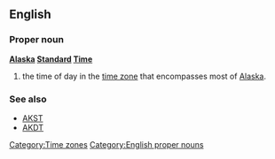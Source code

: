 ==English==
{{wikipedia}}
===Proper noun===
'''[[Alaska]] [[standard|Standard]] [[time|Time]]'''

# the time of day in the [[time zone]] that encompasses most of [[Alaska]].

===See also===
*[[AKST]]
*[[AKDT]]

[[Category:Time zones]]
[[Category:English proper nouns]]